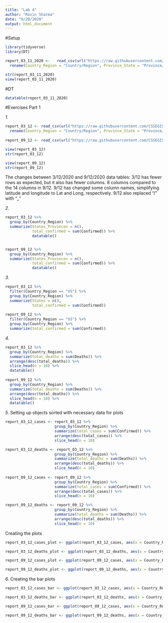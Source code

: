 ```yaml
---
title: "Lab 4"
author: "Rovin Sharma"
date: "9/20/2020"
output: html_document
---
```


#Setup
```r
library(tidyverse)
library(DT)

report_03_11_2020 <-   read_csv(url("https://raw.githubusercontent.com/CSSEGISandData/COVID-19/master/csse_covid_19_data/csse_covid_19_daily_reports/03-11-2020.csv")) %>%
  rename(Country_Region = "Country/Region", Province_State = "Province/State")

str(report_03_11_2020)  
view(report_03_11_2020)
```

#DT
```r
datatable(report_03_11_2020)
```


#Exercises Part 1

*1.*
```r
report_03_12 <- read_csv(url("https://raw.githubusercontent.com/CSSEGISandData/COVID-19/master/csse_covid_19_data/csse_covid_19_daily_reports/03-12-2020.csv")) %>% 
  rename(Country_Region = "Country/Region", Province_State = "Province/State")
  
report_09_12 <- read_csv(url("https://raw.githubusercontent.com/CSSEGISandData/COVID-19/master/csse_covid_19_data/csse_covid_19_daily_reports/09-12-2020.csv"))

view(report_03_12)
str(report_03_12)

view(report_09_12)
str(report_09_12)
```
The changes between 3/12/2020 and 9/12/2020 data tables:
3/12 has fewer rows as expected, but it also has fewer columns. 8 columns compared to the 14 columns in 9/12.
9/12 has changed some column names, simplifying latitude and longitude to Lat and Long, respectively.
9/12 also replaced "/" with "_"

*2.*
```r
report_03_12 %>% 
  group_by(Country_Region) %>% 
  summarize(States_Provinces = n(), 
            total_confirmed = sum(Confirmed)) %>% 
            datatable()


report_09_12 %>% 
  group_by(Country_Region) %>% 
  summarize(States_Provinces = n(),
            total_confirmed = sum(Confirmed)) %>% 
            datatable()
```
*3.*
```r
report_03_12 %>% 
  filter(Country_Region == "US") %>% 
  group_by(Country_Region) %>% 
  summarize(States = n(),
            total_confirmed = sum(Confirmed))
            
report_09_12 %>% 
  filter(Country_Region == "US") %>% 
  group_by(Country_Region) %>% 
  summarize(total_confirmed = sum(Confirmed))
```
*4.*
```r
report_03_12 %>% 
  group_by(Country_Region) %>% 
  summarize(total_deaths = sum(Deaths)) %>% 
  arrange(desc(total_deaths)) %>% 
  slice_head(n = 10) %>% 
  datatable()
 
report_09_12 %>% 
  group_by(Country_Region) %>% 
  summarize(total_deaths = sum(Deaths)) %>% 
  arrange(desc(total_deaths)) %>% 
  slice_head(n = 10) %>% 
  datatable()
```
*5.*
Setting up objects sorted with necessary data for plots
```r
report_03_12_cases <- report_03_12 %>% 
                      group_by(Country_Region) %>% 
                      summarize(total_cases = sum(Confirmed)) %>% 
                      arrange(desc(total_cases)) %>% 
                      slice_head(n = 10)

report_03_12_deaths <- report_03_12 %>% 
                      group_by(Country_Region) %>% 
                      summarize(total_deaths = sum(Deaths)) %>% 
                      arrange(desc(total_deaths)) %>% 
                      slice_head(n = 10)
                      
report_09_12_cases <- report_09_12 %>% 
                      group_by(Country_Region) %>% 
                      summarize(total_cases = sum(Confirmed)) %>% 
                      arrange(desc(total_cases)) %>% 
                      slice_head(n = 10)  

report_09_12_deaths <- report_09_12 %>% 
                      group_by(Country_Region) %>% 
                      summarize(total_deaths = sum(Deaths)) %>% 
                      arrange(desc(total_deaths)) %>% 
                      slice_head(n = 10)
```                      
Creating the plots
```r
report_03_12_cases_plot <- ggplot(report_03_12_cases, aes(x = Country_Region, y = total_cases)) + geom_point()

report_03_12_deaths_plot <- ggplot(report_03_12_deaths, aes(x = Country_Region, y = total_deaths)) + geom_point()

report_09_12_cases_plot <- ggplot(report_09_12_cases, aes(x = Country_Region, y = total_cases)) + geom_point()

report_09_12_deaths_plot <- ggplot(report_09_12_deaths, aes(x = Country_Region, y = total_deaths)) + geom_point()
```
*6.*
Creating the bar plots
```r
report_03_12_cases_bar <- ggplot(report_03_12_cases, aes(x = Country_Region, y = total_cases)) + geom_bar(stat = 'identity')

report_03_12_deaths_bar <- ggplot(report_03_12_deaths, aes(x = Country_Region, y = total_deaths)) + geom_bar(stat = 'identity')

report_09_12_cases_bar <- ggplot(report_09_12_cases, aes(x = Country_Region, y = total_cases)) + geom_bar(stat = 'identity')

report_09_12_deaths_bar <- ggplot(report_09_12_deaths, aes(x = Country_Region, y = total_deaths)) + geom_bar(stat = 'identity')
```
                      
